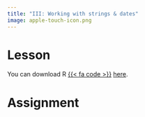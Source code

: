 ```yaml
---
title: "III: Working with strings & dates"
image: apple-touch-icon.png
---
```


:::{.panel-tabset}

# Lesson

You can download R [{{< fa code >}}](https://cran.r-project.org) [here](https://cran.r-project.org).

# Assignment

:::
